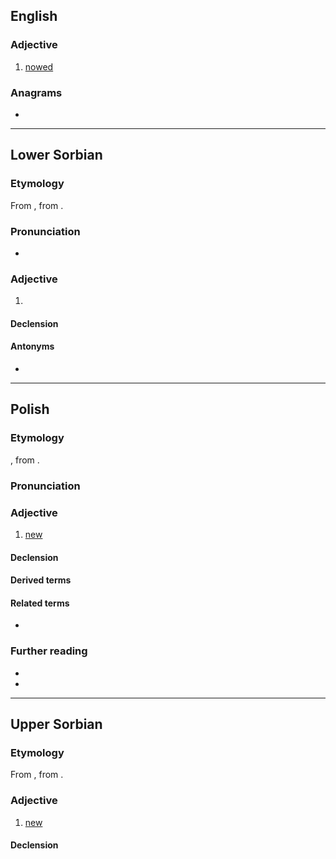 ==English==

===Adjective===
{{en-adj|-}}

# {{lb|en|heraldry}} [[nowed]]

===Anagrams===
* {{anagrams|en|a=nowy|Yown}}

----

==Lower Sorbian==

===Etymology===
From {{inh|dsb|sla-pro|*nòvъ}}, from {{inh|dsb|ine-pro|*néwos}}.

===Pronunciation===
* {{IPA|dsb|/ˈnowɨ/}}

===Adjective===
{{dsb-adjective|nowšy|adv=nowo}}

# {{l|en|new}}

====Declension====
{{dsb-decl-adj-47|now}}

====Antonyms====
* {{l|dsb|stary||old}}

----

==Polish==

===Etymology===
{{inh+|pl|sla-pro|*nòvъ}}, from {{inh|pl|ine-pro|*néwos}}.

===Pronunciation===
{{pl-p|a=Pl-nowy.ogg}}

===Adjective===
{{pl-adj|nowszy|adv=nowo}}

# [[new]]
#: {{ant|pl|stary}}

====Declension====
{{pl-decl-adj-auto}}

====Derived terms====
{{col3|pl|title=nouns|nowoczesność|gwiazda nowa|nowalijka|nowalia|nowa era|Nowa Fala|nowa miotła|nowa świecka tradycja|Nowak|nowe latko|nowe srebro|nowe stworzenie|nowina|nowinka|nowinkarz|nowinkarstwo|nowomowa|noworodek|nowość|nowostka|nowotwór|nowożeniec|Nowy Rok
|nowy styl|Nowy Świat|Nowy Testament|nów|obnowiciel|obnowicielka|odnowa|odnowiciel|odnowicielka|ponowa|ponowiciel|ponowicielka}}
{{col3|pl|title=adjectives|nowiuchny|nowiusieńki|nowiuśki|nowiuteńki|nowiutki|nowobogacki|nowoczesny|nowogrecki|nowołaciński|nowomiejski|nowomodny|Nowonarodzony|nowozaciężny|nowożytny|nowinkarski|noworoczny|nowotestamentowy|odnowczy|odnowicielski|odnawialny|ponowny}}
{{col3|pl|title=adverbs|na nowo|od nowa|po nowemu|znów|znowu}}
{{col3|pl|title=verbs|
[[obnawiać]] {{g|impf}}, [[obnawić]] {{g|pf}}|
[[odnawiać]] {{g|impf}}, [[odnowić]] {{g|pf}}|
[[ponawiać]] {{g|impf}}, [[ponowić]] {{g|pf}}|
[[wznawiać]] {{g|impf}}, [[wznowić]] {{g|pf}}|
[[znawiać]] {{g|impf}}, [[znowić]] {{g|pf}}}}
{{col3|pl|title=phrases|nic nowego pod słońcem|Na Nowy Rok przybywa dnia na barani skok}}

====Related terms====
* {{q|adjective}} {{l|pl|niniejszy}}

===Further reading===
* {{R:pl:WSJP}}
* {{R:pl:PWN}}

----

==Upper Sorbian==

===Etymology===
From {{inh|hsb|sla-pro|*nòvъ}}, from {{inh|hsb|ine-pro|*néwos}}.

===Adjective===
{{head|hsb|adjective}}

# [[new]]

====Declension====
{{hsb-decl-adj1|now|now}}